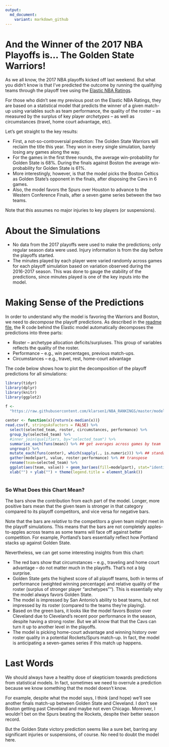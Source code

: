 ```yaml
---
output:
  md_document:
    variant: markdown_github
---
```

  
# And the Winner of the 2017 NBA Playoffs is... The Golden State Warriors!
  
As we all know, the 2017 NBA playoffs kicked off last weekend. But what you didn't know is that I've predicted the outcome by running the qualifying teams through the playoff tree using the [Elastic NBA Ratings](https://github.com/klarsen1/NBA_RANKINGS). 

For those who didn't see my previous post on the Elastic NBA Ratings, they are based on a statistical model that predicts the winner of a given match-up using variables such as team performance, the quality of the roster -- as measured by the surplus of key player *archetypes* -- as well as circumstances (travel, home court advantage, etc).

Let's get straight to the key results:

* First, a not-so-controversial prediction: The Golden State Warriors will reclaim the title this year. They won in every single simulation, barely losing any games along the way.
* For the games in the first three rounds, the average win-probability for Golden State is 68%. During the finals against Boston the average win-probability for Golden State is 61%.
* More interestingly, however, is that the model picks the Boston Celtics as Golden State's opponent in the finals, after disposing the Cavs in 6 games.
* Also, the model favors the Spurs over Houston to advance to the Western Conference Finals, after a seven game series between the two teams.

Note that this assumes no major injuries to key players (or suspensions).

# About the Simulations

* No data from the 2017 playoffs were used to make the predictions; only regular season data were used. Injury information is from the day before the playoffs started. 
* The minutes played by each player were varied randomly across games for each playoff simulation based on variation observed during the 2016-2017 season. This was done to gauge the stability of the predictions, since minutes played is one of the key inputs into the model.

# Making Sense of the Predictions

In order to understand why the model is favoring the Warriors and Boston, we need to *decompose* the playoff predictions. As described in the [readme file](https://github.com/klarsen1/NBA_RANKINGS), the R code behind the Elastic model automatically decomposes the predictions into three parts:
 
* Roster -- archetype allocation deficits/surpluses. This group of variables reflects the quality of the roster.
* Performance -- e.g., win percentages, previous match-ups.
* Circumstances -- e.g., travel, rest, home-court advantage
 
The code below shows how to plot the decomposition of the playoff predictions for all simulations:
 
```r
library(tidyr)
library(dplyr)
library(knitr)
library(ggplot2)

f <-
  "https://raw.githubusercontent.com/klarsen1/NBA_RANKINGS/master/modeldetails/2017_playoff_decomp.CSV"
 
center <- function(x){return(x-median(x))}
read.csv(f, stringsAsFactors = FALSE) %>%
  select(selected_team, roster, circumstances, performance) %>%
  group_by(selected_team) %>%
  #inner_join(qualifiers, by="selected_team") %>%
  summarise_each(funs(mean)) %>% ## get averages across games by team
  ungroup() %>%
  mutate_each(funs(center), which(sapply(., is.numeric))) %>% ## standardize across teams
  gather(modelpart, value, roster:performance) %>% ## transpose
  rename(team=selected_team) %>%
  ggplot(aes(team, value)) + geom_bar(aes(fill=modelpart), stat="identity") + coord_flip() +
  xlab("") + ylab("") + theme(legend.title = element_blank())
 
```

### So What Does this Chart Mean?

The bars show the contribution from each part of the model. Longer, more positive bars mean that the given team is stronger in that category compared to its playoff competitors, and vice versa for negative bars. 

Note that the bars are *relative* to the competitors a given team might meet in the playoff simulations. This means that the bars are not completely apples-to-apples across teams as some teams will face off against better competition. For example, Portland's bars essentially reflect how Portland stacks up against Golden State. 

Nevertheless, we can get some interesting insights from this chart:

* The red bars show that circumstances -- e.g., traveling and home court advantage -- do not matter much in the playoffs. That's not a big surprise.
* Golden State gets the highest score of all playoff teams, both in terms of performance (weighted winning percentage) and relative quality of the roster (surplus of stronger player "archetypes""). This is essentially why the model always favors Golden State.
* The model is impressed by San Antonio's ability to beat teams, but not impressed by its roster (compared to the teams they're playing).
* Based on the green bars, it looks like the model favors Boston over Cleveland due to Cleveland's recent poor performance in the season, despite having a strong roster. But we all know that that the Cavs can turn it up to another level in the playoffs.
* The model is picking home-court advantage and winning history over roster quality in a potential Rockets/Spurs match-up. In fact, the model is anticipating a seven-games series if this match up happens.

# Last Words

We should always have a healthy dose of skepticism towards predictions from statistical models. In fact, sometimes we need to overrule a prediction because we know something that the model doesn't know. 

For example, despite what the model says, I think (and hope) we'll see another finals match-up between Golden State and Cleveland. I don't see Boston getting past Cleveland and maybe not even Chicago. Moreover, I wouldn't bet on the Spurs beating the Rockets, despite their better season record. 

But the Golden State victory prediction seems like a sure bet, barring any significant injuries or suspensions, of course. No need to doubt the model here.




